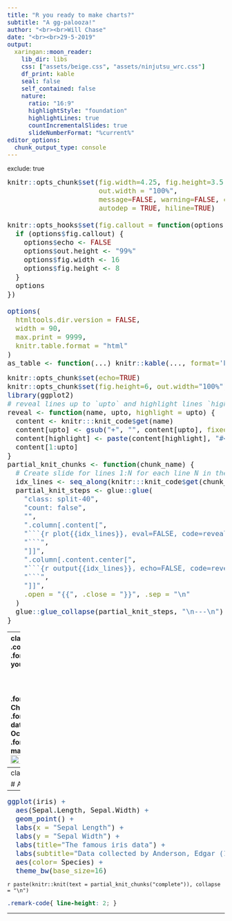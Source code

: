 ```yaml
---
title: "R you ready to make charts?"
subtitle: "A gg-palooza!"
author: "<br><br>Will Chase"
date: "<br><br>29-5-2019"
output:
  xaringan::moon_reader:
    lib_dir: libs
    css: ["assets/beige.css", "assets/ninjutsu_wrc.css"]
    df_print: kable
    seal: false
    self_contained: false
    nature:
      ratio: "16:9"
      highlightStyle: "foundation"
      highlightLines: true
      countIncrementalSlides: true
      slideNumberFormat: "%current%"
editor_options: 
  chunk_output_type: console
---
```

exclude: true
<style type="text/css">
code.r{
  font-size: 16px;
}
pre {
  font-size: 16px !important;
}
</style>
```r
knitr::opts_chunk$set(fig.width=4.25, fig.height=3.5, fig.retina=3,
                      out.width = "100%",
                      message=FALSE, warning=FALSE, cache = TRUE, 
                      autodep = TRUE, hiline=TRUE)

knitr::opts_hooks$set(fig.callout = function(options) {
  if (options$fig.callout) {
    options$echo <- FALSE
    options$out.height <- "99%"
    options$fig.width <- 16
    options$fig.height <- 8
  }
  options
})

options(
  htmltools.dir.version = FALSE, 
  width = 90,
  max.print = 9999,
  knitr.table.format = "html"
)
as_table <- function(...) knitr::kable(..., format='html', digits = 3)
```

```r
knitr::opts_chunk$set(echo=TRUE)
knitr::opts_chunk$set(fig.height=6, out.width="100%")
library(ggplot2)
# reveal lines up to `upto` and highlight lines `highlight`
reveal <- function(name, upto, highlight = upto) {
  content <- knitr:::knit_code$get(name)
  content[upto] <- gsub("+", "", content[upto], fixed=T)
  content[highlight] <- paste(content[highlight], "#<<")
  content[1:upto]
}
partial_knit_chunks <- function(chunk_name) {
  # Create slide for lines 1:N for each line N in the given chunk
  idx_lines <- seq_along(knitr:::knit_code$get(chunk_name))
  partial_knit_steps <- glue::glue(
    "class: split-40",
    "count: false",
    "",
    ".column[.content[",
    "```{r plot{{idx_lines}}, eval=FALSE, code=reveal('{{chunk_name}}', {{idx_lines}})}",
    "```",
    "]]",
    ".column[.content.center[",
    "```{r output{{idx_lines}}, echo=FALSE, code=reveal('{{chunk_name}}', {{idx_lines}})}",
    "```",
    "]]",
    .open = "{{", .close = "}}", .sep = "\n"
  )
  glue::glue_collapse(partial_knit_steps, "\n---\n")
}
```
---
class: split-two
<link rel="stylesheet" href="https://cdnjs.cloudflare.com/ajax/libs/font-awesome/4.7.0/css/font-awesome.min.css">
.column.bg-main1[
.font3.comfortaa.coral[R you ready to make charts?]
</br></br></br></br>
.font2.comfortaa[Will Chase]
.font_large.comfortaa[Philly dataviz meetup</br>
Oct 29, 2018]
</br>
.font_large[
<ul class="fa-ul">
        <li><i class="fa-li fa fa-twitter" id="icon"></i><a href="https://twitter.com/W_R_Chase" target="_blank">@W_R_Chase</a></li>
        <li><i class="fa-li fa fa-user" id="icon"></i><a href="williamrchase.com" target="_blank">williamrchase.com</a></li>
			</ul>
]
]
.column.bg-main3.center[
<img src="slide_img/bad_bitches.gif" width=80%>
]
---
class: bg-main1

# A little about me


---
```r
ggplot(iris) +
  aes(Sepal.Length, Sepal.Width) +
  geom_point() +
  labs(x = "Sepal Length") +
  labs(y = "Sepal Width") +
  labs(title="The famous iris data") + 
  labs(subtitle="Data collected by Anderson, Edgar (1935)") +
  aes(color= Species) +
  theme_bw(base_size=16)
```

`r paste(knitr::knit(text = partial_knit_chunks("complete")), collapse = "\n")`

<!--
Create slides for the "complete" chunk
...it's just R Markdown as a vector of strings
...and why not be super concise about it?
-->

<!-- This css chunk can't be before the first class: split-40... lines -->
```css
.remark-code{ line-height: 2; }
```
---
   
 

